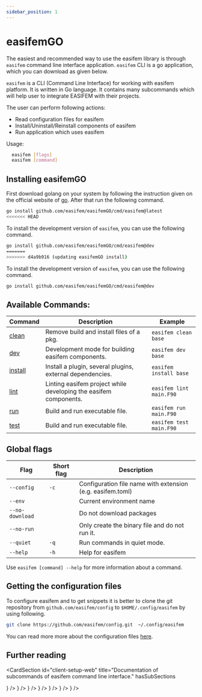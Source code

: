 ```yaml
---
sidebar_position: 1
---
```


# easifemGO

The easiest and recommended way to use the easifem library is through 
`easifem` command line interface application. `easifem` CLI is a go 
application, which you can download as given below.

`easifem` is a CLI (Command Line Interface) for working with
easifem platform. It is written in Go language. It contains
many subcommands which will help user to integrate EASIFEM
with their projects.

The user can perform following actions:

- Read configuration files for easifem
- Install/Uninstall/Reinstall components of easifem
- Run application which uses easifem

Usage:

```bash
  easifem [flags]
  easifem [command]
```

## Installing easifemGO

First download golang on your system by following the instruction given on the official website of [go](https://go.dev/https://go.dev/). After that run the following command.

```bash
go install github.com/easifem/easifemGO/cmd/easifem@latest
<<<<<<< HEAD
```

To install the development version of `easifem`, you can use the following command.

```bash
go install github.com/easifem/easifemGO/cmd/easifem@dev
=======
>>>>>>> d4a9b916 (updating easifemGO install)
```

To install the development version of `easifem`, you can use the following command.

```bash
go install github.com/easifem/easifemGO/cmd/easifem@dev
```

## Available Commands:

| Command | Description | Example |
| --- | --- | --- |
| [clean](./clean.md) | Remove build and install files of a pkg. | `easifem clean base` |
| [dev](./dev.md) | Development mode for building easifem components. | `easifem dev base` |
| [install](./install.md) | Install a plugin, several plugins, external dependencies. | `easifem install base` |
| [lint](./lint.md) | Linting easifem  project while developing the easifem components. | `easifem lint main.F90` |
| [run](./run.md) | Build and run executable file. | `easifem run main.F90` |
| [test](./test.md) | Build and run executable file. | `easifem test main.F90` |

## Global flags

| Flag | Short flag | Description |
| --- | --- | --- |
| `--config` | `-c` | Configuration file name with extension (e.g. easifem.toml) |
| `--env` | | Current environment name |
| `--no-download` | | Do not download packages |
| `--no-run` | | Only create the binary file and do not run it. |
| `--quiet` | `-q` | Run commands in quiet mode. |
| `--help` | `-h` | Help for easifem |

Use `easifem [command] --help` for more information about a command.

## Getting the configuration files

To configure easifem and to get snippets it is better to clone the git repository from `github.com/easifem/config` to `$HOME/.config/easifem` by using following.

```bash
git clone https://github.com/easifem/config.git  ~/.config/easifem
```

You can read more more about the configuration files [here](./config.md).

## Further reading


<CardSection
  id="client-setup-web"
  title="Documentation of subcommands of easifem command line interface."
  hasSubSections
>
  <CardSection id="web-sdk" title="">
    <Card
      title="Read about the configuration"
      to={'/guides/easifemGO/config'}
      icon={<SystemInstallIcon />}
    />
    <Card
      title="install subcommand"
      to={'/guides/easifemGO/install'}
      icon={<CodepenIcon />}
    />
    <Card
      title="dev subcommand"
      to={'/guides/easifemGO/dev'}
      icon={<CommandIcon />}
    />
    <Card
      title="clean subcommand"
      to={'/guides/easifemGO/clean'}
      icon={<SystemInstallIcon />}
    />
    <Card
      title="lint subcommand"
      to={'/guides/easifemGO/lint'}
      icon={<EasifemBaseIcon />}
    />
    <Card
      title="run subcommand"
      to={'/guides/easifemGO/run'}
      icon={<EasifemClassesIcon />}
    />
    <Card
      title="test subcommand"
      to={'/guides/easifemGO/test'}
      icon={<EasifemMaterialsIcon />}
    />
  </CardSection>
</CardSection>
